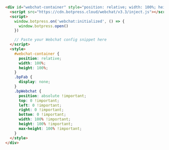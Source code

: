```html {8} [expandable]
<div id="webchat-container" style="position: relative; width: 100%; height: 100%;">
  <script src="https://cdn.botpress.cloud/webchat/v3.3/inject.js"></script>
  <script>
    window.botpress.on('webchat:initialized', () => {
      window.botpress.open()
    })

    // Paste your Webchat config snippet here
  </script>
  <style>
    #webchat-container {
      position: relative;
      width: 100%;
      height: 100%;
    }
    .bpFab {
      display: none;
    }
    .bpWebchat {
      position: absolute !important;
      top: 0 !important;
      left: 0 !important;
      right: 0 !important;
      bottom: 0 !important;
      width: 100% !important;
      height: 100% !important;
      max-height: 100% !important;
    }
  </style>
</div>
```
